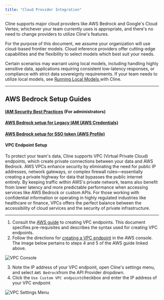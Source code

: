 ```yaml
---
title: "Cloud Provider Integration"
---
```


Cline supports major cloud providers like AWS Bedrock and Google's Cloud Vertex; whichever your team currently uses is appropriate, and there's no need to change providers to utilize Cline's features.

For the purpose of this document, we assume your organization will use cloud-based frontier models. Cloud inference providers offer cutting-edge capabilities and the flexibility to select models which best suit your needs.

Certain scenarios may warrant using local models, including handling highly sensitive data, applications requiring consistent low-latency responses, or compliance with strict data sovereignty requirements. If your team needs to utilize local models, see [Running Local Models ](/running-local-models/read-me-first.mdx)with Cline.

---

## AWS Bedrock Setup Guides

#### [IAM Security Best Practices](https://docs.aws.amazon.com/IAM/latest/UserGuide/best-practices.html) (For administrators)

#### [AWS Bedrock setup for Legacy IAM (AWS Credentials)](/custom-model-configs/aws-bedrock.mdx)

#### [AWS Bedrock setup for SSO token (AWS Profile)](/custom-model-configs/aws-bedrock-w-profile-authentication.mdx)

#### VPC Endpoint Setup

To protect your team's data, Cline supports VPC (Virtual Private Cloud) endpoints, which create private connections between your data and AWS Bedrock. AWS VPCs enhance security by eliminating the need for public IP addresses, network gateways, or complex firewall rules—essentially creating a private highway for data that bypasses the public internet entirely. By keeping traffic within AWS's private network, teams also benefit from lower latency and more predictable performance when accessing services like AWS Bedrock or custom APIs. For those working with confidential information or operating in highly regulated industries like healthcare or finance, VPCs offers the perfect balance between the accessibility of cloud services and the security of private infrastructure.

---

1. Consult the [AWS guide](https://docs.aws.amazon.com/bedrock/latest/userguide/vpc-interface-endpoints.html) to creating VPC endpoints. This document specifies pre-requisites and describes the syntax used for creating VPC endpoints.
2. Follow the directions for [creating a VPC endpoint](https://docs.aws.amazon.com/vpc/latest/privatelink/create-interface-endpoint.html#create-interface-endpoint-aws) in the AWS console. The image below pertains to steps 4 and 5 of the AWS guide linked above.

<Frame>
	<img src="/assets/robot_panel_dark.png" alt="VPC Console" />
</Frame>

3. Note the IP address of your VPC endpoint, open Cline's settings menu, and select `AWS Bedrock`from the API Provider dropdown.
4. Click the `Use Custom VPC endpoint`checkbox and enter the IP address of your VPC endpoint

<Frame>
	<img src="/assets/robot_panel_dark.png" alt="VPC Settings Menu" />
</Frame>
